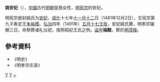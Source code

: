 {{東亞女性歷史人物
|名稱 =姚安妃
|身份 =明朝妃嬪
|位號=安妃
|出生地=
|婚年=
|逝世年=1491年
|逝世地=
|諡號=端懿
|墳墓=明茂陵
|女=
|子=[[朱祐榰|朱祐榰]]
|父親=
|母親=
|夫=[[成化帝|成化帝]]
}}
'''姚安妃'''（{{bd|？||1491年|}}），[[中國|中國]]古代[[明朝|明朝]]皇族女性，[[明宪宗|明宪宗]]的安妃。

明宪宗册封姚氏为[[安妃|安妃]]，[[成化|成化]]十七年[[十一月十二|十一月十二]]日（1481年12月2日），生宪宗第九子寿定王[[朱祐榰|朱祐榰]]。[[弘治|弘治]]四年（1491年）[[五月十七|五月十七]][[壬辰|壬辰]]，安妃姚氏薨，明孝宗辍朝三日，命祭葬诸礼仪祀，按照昭妃王氏之例。[[谥号|谥号]]'''端懿'''，葬於[[明茂陵|明茂陵]]。

== 參考資料 ==
*《明史》
*《明孝宗实录》
{{明宪宗皇室}}
[[Category:明宪宗妃|Y]]
[[Category:諡端懿|Y]]
[[Category:姚姓|~]]